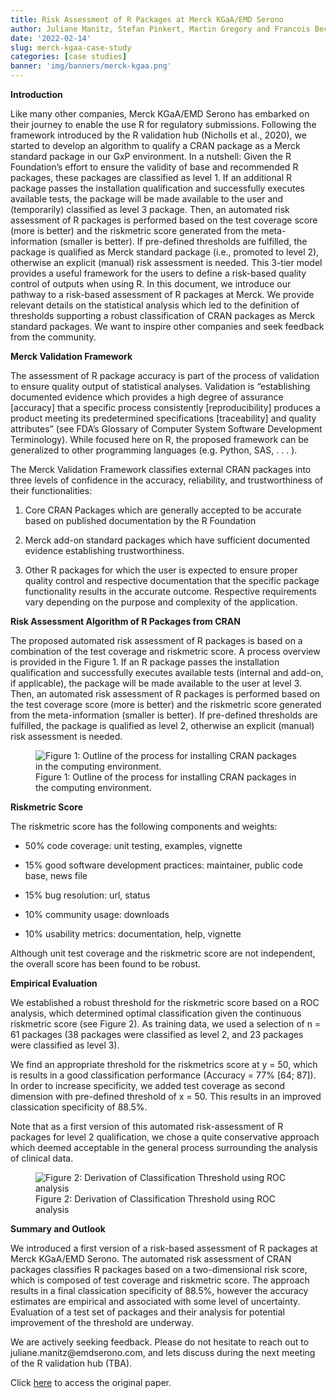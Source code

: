 ```yaml
---
title: Risk Assessment of R Packages at Merck KGaA/EMD Serono
author: Juliane Manitz, Stefan Pinkert, Martin Gregory and Francois Beckers
date: '2022-02-14'
slug: merck-kgaa-case-study
categories: [case studies]
banner: 'img/banners/merck-kgaa.png'
---
```


**Introduction**

Like many other companies, Merck KGaA/EMD Serono has embarked on their journey to enable the use R for regulatory submissions. Following the framework introduced by the R validation hub (Nicholls et al., 2020), we started to develop an algorithm to qualify a CRAN package as a Merck standard package in our GxP environment. In a nutshell: Given the R Foundation's effort to ensure the validity of base and recommended R packages, these packages are classified as level 1. If an additional R package passes the installation qualification and successfully executes available tests, the package will be made available to the user and (temporarily) classified as level 3 package. Then, an automated risk assessment of R packages is performed based on the test coverage score (more is better) and the riskmetric score generated from the meta-information (smaller is better). If pre-defined thresholds are fulfilled, the package is qualified as Merck standard package (i.e., promoted to level 2), otherwise an explicit (manual) risk assessment is needed. This 3-tier model provides a useful framework for the users to define a risk-based quality control of outputs when using R. In this document, we introduce our pathway to a risk-based assessment of R packages at Merck. We provide relevant details on the statistical analysis which led to the definition of thresholds supporting a robust classification of CRAN packages as Merck standard packages. We want to inspire other companies and seek feedback from the community.

**Merck Validation Framework**

The assessment of R package accuracy is part of the process of validation to ensure quality output of statistical analyses. Validation is "establishing documented evidence which provides a high degree of assurance [accuracy] that a specific process consistently [reproducibility] produces a product meeting its predetermined specifications [traceability] and quality attributes" (see FDA's Glossary of Computer System Software Development Terminology). While focused here on R, the proposed framework can be generalized to other programming languages (e.g. Python, SAS, . . . ).

The Merck Validation Framework classifies external CRAN packages into three levels of confidence in the accuracy, reliability, and trustworthiness of their functionalities:

1.  Core CRAN Packages which are generally accepted to be accurate based on published documentation by the R Foundation

2.  Merck add-on standard packages which have sufficient documented evidence establishing trustworthiness.

3.  Other R packages for which the user is expected to ensure proper quality control and respective documentation that the specific package functionality results in the accurate outcome. Respective requirements vary depending on the purpose and complexity of the application.

**Risk Assessment Algorithm of R Packages from CRAN**

The proposed automated risk assessment of R packages is based on a combination of the test coverage and riskmetric score. A process overview is provided in the Figure 1. If an R package passes the installation qualification and successfully executes available tests (internal and add-on, if applicable), the package will be made available to the user at level 3. Then, an automated risk assessment of R packages is performed based on the test coverage score (more is better) and the riskmetric score generated from the meta-information (smaller is better). If pre-defined thresholds are fulfilled, the package is qualified as level 2, otherwise an explicit (manual) risk assessment is needed.

![Figure 1: Outline of the process for installing CRAN packages in the computing environment.](Images/merck-kgaa/merck-kgaa1.PNG)

**Riskmetric Score**

The riskmetric score has the following components and weights:

-   50% code coverage: unit testing, examples, vignette

-   15% good software development practices: maintainer, public code base, news file

-   15% bug resolution: url, status

-   10% community usage: downloads

-   10% usability metrics: documentation, help, vignette

Although unit test coverage and the riskmetric score are not independent, the overall score has been found to be robust.

**Empirical Evaluation**

We established a robust threshold for the riskmetric score based on a ROC analysis, which determined optimal classification given the continuous riskmetric score (see Figure 2). As training data, we used a selection of n = 61 packages (38 packages were classified as level 2, and 23 packages were classified as level 3).

We find an appropriate threshold for the riskmetrics score at y = 50, which is results in a good classification performance (Accuracy = 77% [64; 87]). In order to increase specificity, we added test coverage as second dimension with pre-defined threshold of x = 50. This results in an improved classication specificity of 88.5%.

Note that as a first version of this automated risk-assessment of R packages for level 2 qualification, we chose a quite conservative approach which deemed acceptable in the general process surrounding the analysis of clinical data.

![Figure 2: Derivation of Classification Threshold using ROC analysis](Images/merck-kgaa/merck-kgaa2.PNG)

**Summary and Outlook**

We introduced a first version of a risk-based assessment of R packages at Merck KGaA/EMD Serono. The automated risk assessment of CRAN packages classifies R packages based on a two-dimensional risk score, which is composed of test coverage and riskmetric score. The approach results in a final classication specificity of 88.5%, however the accuracy estimates are empirical and associated with some level of uncertainty. Evaluation of a test set of packages and their analysis for potential improvement of the threshold are underway.

We are actively seeking feedback. Please do not hesitate to reach out to juliane.manitz\@emdserono.com, and lets discuss during the next meeting of the R validation hub (TBA).

Click [here](https://github.com/pharmaR/case_studies/blob/fa5e4c82098266fe7516adaa8671a64c9796a0e3/Merck_KGaA_Rpkg_validation_220202.pdf) to access the original paper.

